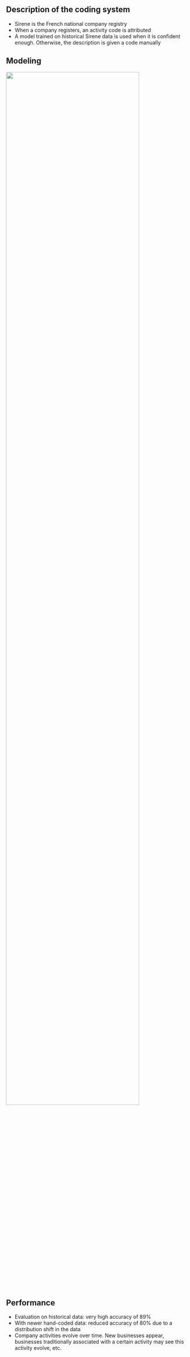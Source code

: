 ## Description of the coding system

- Sirene is the French national company registry
- When a company registers, an activity code is attributed
- A model trained on historical Sirene data is used when it is confident enough. Otherwise, the description is given a code manually

## Modeling

![](../img/fastText_desc_ape.png){width=85%}

## Performance

- Evaluation on historical data: very high accuracy of 89%
- With newer hand-coded data: reduced accuracy of 80% due to a distribution shift in the data
- Company activities evolve over time. New businesses appear, businesses traditionally associated
with a certain activity may see this activity evolve, etc.